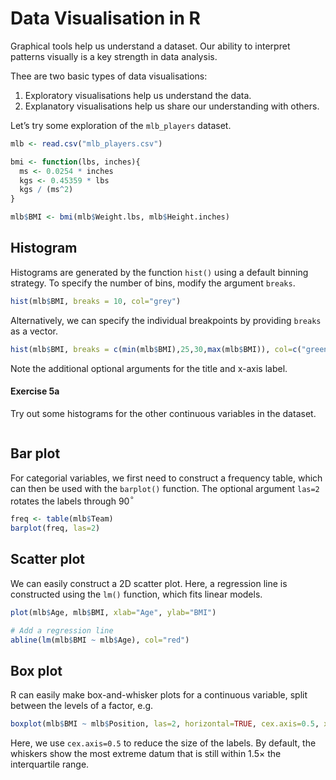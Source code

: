 # Data Visualisation in R

Graphical tools help us understand a dataset. Our ability to interpret patterns visually is a key strength in data analysis.

Thee are two basic types of data visualisations:

1. Exploratory visualisations help us understand the data.
2. Explanatory visualisations help us share our understanding with others.

Let's try some exploration of the `mlb_players` dataset.

```r

mlb <- read.csv("mlb_players.csv")

bmi <- function(lbs, inches){
  ms <- 0.0254 * inches
  kgs <- 0.45359 * lbs
  kgs / (ms^2)
}

mlb$BMI <- bmi(mlb$Weight.lbs, mlb$Height.inches)

```


## Histogram

Histograms are generated by the function `hist()` using a default binning strategy.
To specify the number of bins, modify the argument `breaks`.
```r
hist(mlb$BMI, breaks = 10, col="grey")
```

Alternatively, we can specify the individual breakpoints by providing `breaks` as a vector.
```r
hist(mlb$BMI, breaks = c(min(mlb$BMI),25,30,max(mlb$BMI)), col=c("green","yellow","red"), main="MLB Players", xlab="BMI")
```

Note the additional optional arguments for the title and x-axis label.


#### Exercise 5a {-}

Try out some histograms for the other continuous variables in the dataset.
```r

```


## Bar plot

For categorial variables, we first need to construct a frequency table, which can then be used with the `barplot()` function.
The optional argument `las=2` rotates the labels through 90$^{\circ}$
```r
freq <- table(mlb$Team)
barplot(freq, las=2)
```



## Scatter plot

We can easily construct a 2D scatter plot. Here, a regression line is constructed using the `lm()` function, which fits linear models.
```r
plot(mlb$Age, mlb$BMI, xlab="Age", ylab="BMI")

# Add a regression line
abline(lm(mlb$BMI ~ mlb$Age), col="red")
```

## Box plot

R can easily make box-and-whisker plots for a continuous variable, split between the levels of a factor, e.g.
```r
boxplot(mlb$BMI ~ mlb$Position, las=2, horizontal=TRUE, cex.axis=0.5, xlab="BMI", ylab="Position")
```

Here, we use `cex.axis=0.5` to reduce the size of the labels.
By default, the whiskers show the most extreme datum that is still within 1.5$\times$ the interquartile range.

